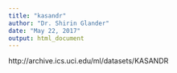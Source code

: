 ```yaml
---
title: "kasandr"
author: "Dr. Shirin Glander"
date: "May 22, 2017"
output: html_document
---
```


http://archive.ics.uci.edu/ml/datasets/KASANDR
